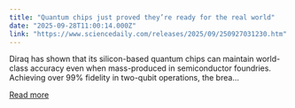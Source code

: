 ```yaml
---
title: "Quantum chips just proved they’re ready for the real world"
date: "2025-09-28T11:00:14.000Z"
link: "https://www.sciencedaily.com/releases/2025/09/250927031230.htm"
---
```


Diraq has shown that its silicon-based quantum chips can maintain world-class accuracy even when mass-produced in semiconductor foundries. Achieving over 99% fidelity in two-qubit operations, the brea...

[Read more](https://www.sciencedaily.com/releases/2025/09/250927031230.htm)
